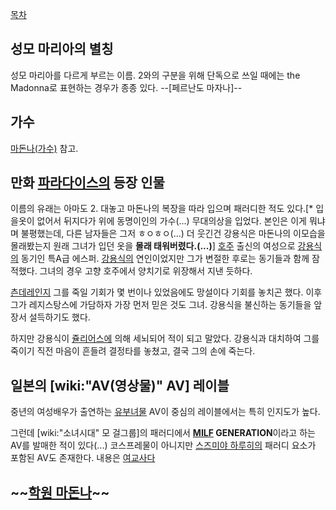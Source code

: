 [[목차]]
== 성모 마리아의 별칭 ==
성모 마리아를 다르게 부르는 이름. 2와의 구분을 위해 단독으로 쓰일 때에는 the Madonna로 표현하는 경우가 종종 있다. --[페르난도 마자나]--
== 가수 ==
[[마돈나(가수)]] 참고.
== 만화 [[파라다이스]]의 등장 인물 ==
이름의 유래는 아마도 2. 대놓고 마돈나의 복장을 따라 입으며 패러디한 적도 있다.[* 입을옷이 없어서 뒤지다가 위에 동명이인의 가수(...) 무대의상을 입었다. 본인은 이게 뭐냐며 불평했는데, 다른 남자들은 그저 ㅎㅇㅎㅇ(...) 더 웃긴건 강용식은 마돈나의 이모습을 몰래봤는지 원래 그녀가 입던 옷을 '''몰래 태워버렸다.(...)''']
[[호주]] 출신의 여성으로 [[강용식]]의 동기인 특A급 에스퍼.
[[강용식]]의 연인이었지만 그가 변절한 후로는 동기들과 함께 잠적했다. 그녀의 경우 고향 호주에서 양치기로 위장해서 지낸 듯하다.

[[츤데레]]인지 그를 죽일 기회가 몇 번이나 있었음에도 망설이다 기회를 놓치곤 했다. 이후 그가 레지스탕스에 가담하자 가장 먼저 믿은 것도 그녀. 강용식을 불신하는 동기들을 앞장서 설득하기도 했다.

하지만 강용식이 [[쥴리어스]]에 의해 세뇌되어 적이 되고 말았다. 강용식과 대치하여 그를 죽이기 직전 마음이 흔들려 결정타를 놓쳤고, 결국 그의 손에 죽는다. 
== 일본의 [wiki:"AV(영상물)" AV] 레이블 ==
중년의 여성배우가 출연하는 [[유부녀]]물 AV이 중심의 레이블에서는 특히 인지도가 높다.

그런데 [wiki:"소녀시대" 모 걸그룹]의 패러디에서 '''[[MILF]] GENERATION'''이라고 하는 AV를 발매한 적이 있다(...)
코스프레물이 아니지만 [[스즈미야 하루히]]의 패러디 요소가 포함된 AV도 존재한다. 내용은 [[여교사]]다
== ~~[[학원 마돈나]]~~ ==
